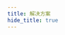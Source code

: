```yaml
---
title: 解决方案
hide_title: true
---
```



<FeatureIcon src={javascript} title="解决方案" />
<LinkList
  data={[
    {
      title: "获取设备类型",
      link: "/docs/javascript/solutions/get-device-type",
      src: javascript,
    },
    {
      title: "获取文件类型",
      link: "/docs/javascript/solutions/get-file-type",
      src: javascript,
    },
    {
      title: "从 HTML 中提取文字",
      link: "/docs/javascript/solutions/get-text-from-html",
      src: javascript,
    },
    {
      title: "日期、时间处理",
      link: "/docs/javascript/solutions/possessing-date",
      src: javascript,
    },
  ]}
/>

